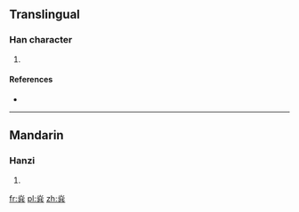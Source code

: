 ==Translingual==

===Han character===
{{Han char|rn=86|rad=火|as=06|sn=10|four=9080<sub>1</sub>|canj=火廿金 (FTC), X火廿金 (XFTC)}}

# {{defn|Han|sort=火06}}

====References====
* {{Han ref|kx=0671.060|dkj=19013|hdz=32199.010|uh=70E1|ud=28897|bh=D27C|bd=53884}}

----

==Mandarin==

===Hanzi===
{{cmn-hanzi|pin=[[guāng]] ([[guang1]])|wg=kuang<sup>1</sup>}}

# {{defn|lang=cmn|sort=火06}}

[[fr:烡]]
[[pl:烡]]
[[zh:烡]]